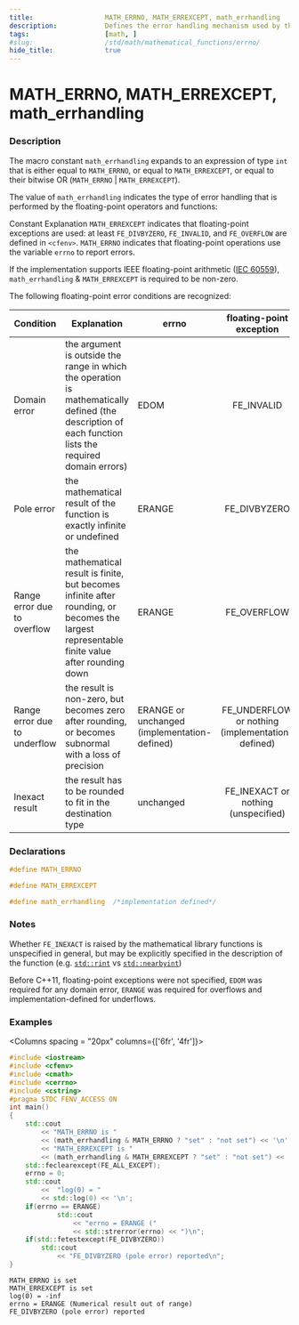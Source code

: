 ```yaml
---
title:                  MATH_ERRNO, MATH_ERREXCEPT, math_errhandling
description:            Defines the error handling mechanism used by the common mathematical functions
tags:                   [math, ]
#slug:                  /std/math/mathematical_functions/errno/
hide_title:             true
---
```



# MATH_ERRNO, MATH_ERREXCEPT, math_errhandling

### Description

The macro constant `math_errhandling` expands to an expression of type `int` that is either equal to `MATH_ERRNO`, or equal to `MATH_ERREXCEPT`, 
or equal to their bitwise OR (`MATH_ERRNO` | `MATH_ERREXCEPT`).

The value of `math_errhandling` indicates the type of error handling that is performed by the floating-point operators and functions:

Constant	Explanation
`MATH_ERREXCEPT`	indicates that floating-point exceptions are used: at least `FE_DIVBYZERO`, `FE_INVALID`, and `FE_OVERFLOW` are defined in `<cfenv>`.
`MATH_ERRNO`	    indicates that floating-point operations use the variable `errno` to report errors.


If the implementation supports IEEE floating-point arithmetic (<a href='https://www.iso.org/standard/80985.html'>IEC 60559</a>), `math_errhandling` & `MATH_ERREXCEPT` is required to be non-zero.

The following floating-point error conditions are recognized:

| Condition                    | Explanation                                                                                                                                            | errno                                        |             floating-point exception             |         Example        |
|------------------------------|--------------------------------------------------------------------------------------------------------------------------------------------------------|----------------------------------------------|:------------------------------------------------:|:----------------------:|
| Domain error                 | the argument is outside the range in which the operation is mathematically defined (the description of each function lists the required domain errors) | EDOM                                         | FE_INVALID                                       | `std::acos(2)`           |
| Pole error                   | the mathematical result of the function is exactly infinite or undefined                                                                               | ERANGE                                       | FE_DIVBYZERO                                     | `std::log(0.0), 1.0/0.0`|
| Range error due to overflow  | the mathematical result is finite, but becomes infinite after rounding, or becomes the largest representable finite value after rounding down          | ERANGE                                       | FE_OVERFLOW                                      | `std::pow(DBL_MAX,2)`    |
| Range error due to underflow | the result is non-zero, but becomes zero after rounding, or becomes subnormal with a loss of precision                                                 | ERANGE or unchanged (implementation-defined) | FE_UNDERFLOW or nothing (implementation-defined) | `DBL_TRUE_MIN/2`        |
| Inexact result               | the result has to be rounded to fit in the destination type                                                                                            | unchanged                                    | FE_INEXACT or nothing (unspecified)              | `std::sqrt(2), 1.0/10.0` |


### Declarations
```cpp title="Since C++11"
#define MATH_ERRNO        

#define MATH_ERREXCEPT    

#define math_errhandling  /*implementation defined*/
```

### Notes

Whether `FE_INEXACT` is raised by the mathematical library functions is unspecified in general, but may be explicitly specified in the description of the function 
(e.g. <a href='/docs/std/math/mathematical_functions/rint'><code>std::rint</code></a> vs <a href='/docs/std/math/mathematical_functions/nearbyint'><code>std::nearbyint</code></a>)

Before C++11, floating-point exceptions were not specified, `EDOM` was required for any domain error, 
`ERANGE` was required for overflows and implementation-defined for underflows.

### Examples

<Columns spacing = "20px" columns={['6fr', '4fr']}>
<div>

```cpp
#include <iostream>
#include <cfenv>
#include <cmath>
#include <cerrno>
#include <cstring>
#pragma STDC FENV_ACCESS ON
int main()
{
    std::cout 
        << "MATH_ERRNO is "
        << (math_errhandling & MATH_ERRNO ? "set" : "not set") << '\n'
        << "MATH_ERREXCEPT is "
        << (math_errhandling & MATH_ERREXCEPT ? "set" : "not set") << '\n';
    std::feclearexcept(FE_ALL_EXCEPT);
    errno = 0;
    std::cout 
        <<  "log(0) = " 
        << std::log(0) << '\n';
    if(errno == ERANGE)
            std::cout 
                << "errno = ERANGE (" 
                << std::strerror(errno) << ")\n";
    if(std::fetestexcept(FE_DIVBYZERO))
        std::cout 
            << "FE_DIVBYZERO (pole error) reported\n";
}

```

</div><div>

```plaintext title="Possible Result"
MATH_ERRNO is set
MATH_ERREXCEPT is set
log(0) = -inf
errno = ERANGE (Numerical result out of range)
FE_DIVBYZERO (pole error) reported
```

</div>
</Columns>